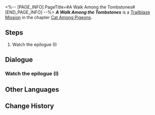 <%-- [PAGE_INFO]
PageTitle=#A Walk Among the Tombstones#
[END_PAGE_INFO] --%>
{{Stub|Dialogue.}}
{{Mission Infobox
|id            = 1032001
|title         = 
|image         = <!--Mission A Walk Among the Tombstones.png-->
|type          = Trailblaze
|event_name    = 
|chapter       = Cat Among Pigeons
|requirements  = [[Trailblaze Mission]] ''[[A Walk Among the Tombstones]]'' completed
|summary       = <!--official mission summary from Fate's Atlas-->
|characters    = Trailblazer
|startLocation = [[<!--starting world-->]] - [[<!--starting area-->]]
|world         = <!--starting world-->
|area          = <!--starting area-->
|prev          = 
|next          = The Great Train Robbery
|rewards       = Trailblaze EXP*900; Stellar Jade*110; Traveler's Guide*16; Flames Afar*1 { text = Flames Afar }; Kakavasha (Profile Picture)*1 { text = Kakavasha }; Citizen Hanunue (Disk)*1 { text = "Citizen Hanunue" }; Credit*200,000
}}
'''''A Walk Among the Tombstones''''' is a [[Trailblaze Mission]] in the chapter [[Cat Among Pigeons]].

==Steps==
# Watch the epilogue (I)

<!--
==Gameplay Notes==

--><!--
==Trial Character==

-->
==Dialogue==
{{Stub Dialogue}}
===Watch the epilogue (I)===
{{Mission Description|type=trailblaze|location=<!--to be added-->|Once again, the story of Penacony has come to an end. The play will soon reach its climax.}}
{{Dialogue Start}}
:{{tx}}
{{Dialogue End}}

==Other Languages==
{{Other Languages
|en   = A Walk Among the Tombstones
|zhs  = 行过死荫之地
|zht  = 行過死蔭之地
|ja   = 墓場を往く死の影
|ko   = 무덤으로 향하다
|es   = Un paseo por el reino de la muerte
|fr   = Promenade parmi les morts
|ru   = Прогулка среди могил
|th   = ฝ่าดินแดนแห่งความตาย
|vi   = Đi Qua Vùng Đất Chết
|de   = Grabspaziergang
|id   = Melintasi Tanah Kematian
|pt   = Um Passeio Entre as Lápides
}}

==Change History==
{{Change History|2.1}}
